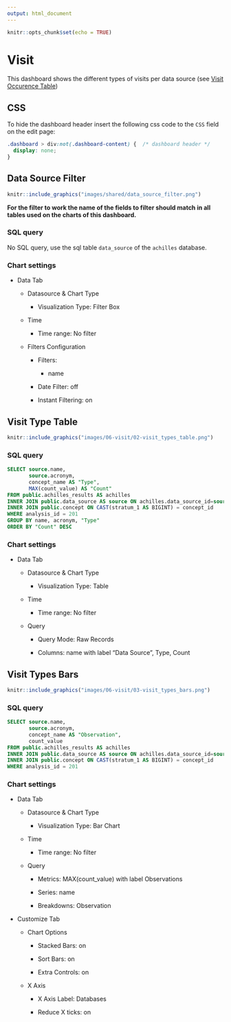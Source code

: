 ```yaml
---
output: html_document
---
```


```r
knitr::opts_chunk$set(echo = TRUE)
```

# Visit

<!-- Discuss the goal of this dashboard... TO DO -->

This dashboard shows the different types of visits per data source (see [Visit Occurence Table](https://ohdsi.github.io/CommonDataModel/cdm531.html#visit_occurrence))

## CSS

To hide the dashboard header insert the following css code to the `CSS` field on the edit page:

```css
.dashboard > div:not(.dashboard-content) {  /* dashboard header */
  display: none;
}
```

## Data Source Filter

```r
knitr::include_graphics("images/shared/data_source_filter.png")
```

**For the filter to work the name of the fields to filter should match in all tables used on the charts of this dashboard.**

### SQL query

No SQL query, use the sql table `data_source` of the `achilles` database.

### Chart settings

- Data Tab

  - Datasource & Chart Type

    - Visualization Type: Filter Box

  - Time

    - Time range: No filter

  - Filters Configuration

    - Filters:

      - name

    - Date Filter: off

    - Instant Filtering: on

## Visit Type Table

```r
knitr::include_graphics("images/06-visit/02-visit_types_table.png")
```

### SQL query

```sql
SELECT source.name,
       source.acronym,
       concept_name AS "Type",
       MAX(count_value) AS "Count"
FROM public.achilles_results AS achilles
INNER JOIN public.data_source AS source ON achilles.data_source_id=source.id
INNER JOIN public.concept ON CAST(stratum_1 AS BIGINT) = concept_id
WHERE analysis_id = 201
GROUP BY name, acronym, "Type"
ORDER BY "Count" DESC
```

### Chart settings

- Data Tab

  - Datasource & Chart Type

    - Visualization Type: Table

  - Time

    - Time range: No filter

  - Query

    - Query Mode: Raw Records

    - Columns: name with label "Data Source", Type, Count


## Visit Types Bars

```r
knitr::include_graphics("images/06-visit/03-visit_types_bars.png")
```

### SQL query

```sql
SELECT source.name, 
       source.acronym,
       concept_name AS "Observation", 
       count_value
FROM public.achilles_results AS achilles 
INNER JOIN public.data_source AS source ON achilles.data_source_id=source.id
INNER JOIN public.concept ON CAST(stratum_1 AS BIGINT) = concept_id
WHERE analysis_id = 201
```

### Chart settings

- Data Tab

  - Datasource & Chart Type

    - Visualization Type: Bar Chart

  - Time

    - Time range: No filter

  - Query

    - Metrics: MAX(count_value) with label Observations

    - Series: name

    - Breakdowns: Observation

- Customize Tab

  - Chart Options

    - Stacked Bars: on

    - Sort Bars: on

    - Extra Controls: on

  - X Axis

    - X Axis Label: Databases

    - Reduce X ticks: on